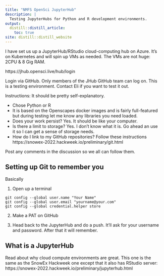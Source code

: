 ```yaml
---
title: "NMFS OpenSci JupyterHub"
description: |
  Testing JupyterHubs for Python and R development environments.
output:
  distill::distill_article:
    toc: true
site: distill::distill_website
---
```


I have set us up a JupyterHub/RStudio cloud-computing hub on Azure. It's on Kubernetes and will spin up VMs as needed. The VMs are not huge: 2CPU & 8 Gig RAM.

https://jhub.opensci.live/hub/login

Login via GitHub. Only members of the JHub GitHub team can log on. This is a testing environment. Contact Eli if you want to test it out.

Instructions: It should be pretty self-explanatory.

* Chose Python or R
* It is based on the Openscapes docker images and is fairly full-featured but during testing let me know any libraries you need loaded.
* Does your work persist? Yes. It should be like your computer.
* Is there a limit to storage? Yes. I don't know what it is. Go ahead an use it so I can get a sense of storage needs.
* How do I link to my GitHub repositories? Follow these instructions https://snowex-2022.hackweek.io/preliminary/git.html

Post any comments in the discussion so we all can follow them.

## Setting up Git to remember you

Basically

1. Open up a terminal
```
git config --global user.name "Your Name"
git config --global user.email "yourname@your.com"
git config --global credential.helper store
```

2. Make a PAT on GitHub

3. Head back to the JupyterHub and do a push. It'll ask for your username and password. After that it will remember.

## What is a JupyterHub

Read about why cloud compute environments are great. This one is the same as the SnowEx Hackweek one except that it also has RStudio server: https://snowex-2022.hackweek.io/preliminary/jupyterhub.html



